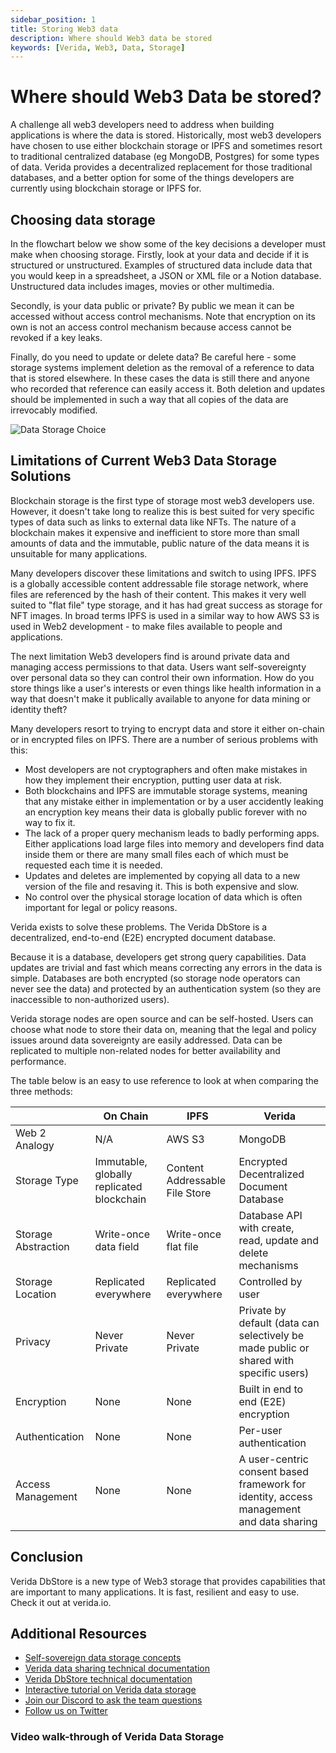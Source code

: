 ```yaml
---
sidebar_position: 1
title: Storing Web3 data
description: Where should Web3 data be stored
keywords: [Verida, Web3, Data, Storage]
---
```




# Where should Web3 Data be stored?

A challenge all web3 developers need to address when building applications is where the data is stored.
Historically, most web3 developers have chosen to use either blockchain storage or IPFS and sometimes resort to traditional centralized database (eg MongoDB, Postgres) for some types of data. Verida provides a decentralized replacement for those traditional databases, and a better option for some of the things developers are currently using blockchain storage or IPFS for. 

## Choosing data storage

In the flowchart below we show some of the key decisions a developer must make when choosing storage. 
Firstly, look at your data and decide if it is structured or unstructured. Examples of structured data include data that you would keep in a spreadsheet, a JSON or XML file or a Notion database. Unstructured data includes images, movies or other multimedia. 

Secondly, is your data public or private? By public we mean it can be accessed without access control mechanisms. Note that encryption on its own is not an access control mechanism because access cannot be revoked if a key leaks.

Finally, do you need to update or delete data? Be careful here - some storage systems implement deletion as the removal of a reference to data that is stored elsewhere. In these cases the data is still there and anyone who recorded that reference can easily access it. Both deletion and updates should be implemented in such a way that all copies of the data are irrevocably modified. 


![Data Storage Choice](/img/storage-choice-flowchart.png)


## Limitations of Current Web3 Data Storage Solutions

Blockchain storage is the first type of storage most web3 developers use. However, it doesn't take long to realize this is best suited for very specific types of data such as links to external data like NFTs. The nature of a blockchain makes it expensive and inefficient to store more than small amounts of data and the immutable, public nature of the data means it is unsuitable for many applications.

Many developers discover these limitations and switch to using IPFS. IPFS is a globally accessible content addressable file storage network, where files are referenced by the hash of their content. This makes it very well suited to "flat file" type storage, and it has had great success as storage for NFT images. In broad terms IPFS is used in a similar way to how AWS S3 is used in Web2 development - to make files available to people and applications.

The next limitation Web3 developers find is around private data and managing access permissions to that data. Users want self-sovereignty over personal data so they can control their own information. How do you store things like a user's interests or even things like health information in a way that doesn't make it publically available to anyone for data mining or identity theft?

Many developers resort to trying to encrypt data and store it either on-chain or in encrypted files on IPFS. There are a number of serious problems with this:

*  Most developers are not cryptographers and often make mistakes in how they implement their encryption, putting user data at risk.
*  Both blockchains and IPFS are immutable storage systems, meaning that any mistake either in implementation or by a user accidently leaking an encryption key means their data is globally public forever with no way to fix it.
*  The lack of a proper query mechanism leads to badly performing apps. Either applications load large files into memory and developers find data inside them or there are many small files each of which must be requested each time it is needed.
*  Updates and deletes are implemented by copying all data to a new version of the file and resaving it. This is both expensive and slow.
*  No control over the physical storage location of data which is often important for legal or policy reasons.

Verida exists to solve these problems. The Verida DbStore is a decentralized, end-to-end (E2E) encrypted document database.

Because it is a database, developers get strong query capabilities. Data updates are trivial and fast which means correcting any errors in the data is simple. Databases are both encrypted (so storage node operators can never see the data) and protected by an authentication system (so they are inaccessible to non-authorized users).

Verida storage nodes are open source and can be self-hosted. Users can choose what node to store their data on, meaning that the legal and policy issues around data sovereignty are easily addressed. Data can be replicated to multiple non-related nodes for better availability and performance. 

The table below is an easy to use reference to look at when comparing the three methods:

<table className="web3-compare-table">
<thead>
    <tr>
        <th></th>
        <th>On Chain</th>
        <th>IPFS</th>
        <th>Verida</th>
    </tr>
</thead>
<tbody>
    <tr>
        <td>Web 2 Analogy</td>
        <td>N/A</td>
        <td>AWS S3</td>
        <td>MongoDB</td>
    </tr>
    <tr>
        <td>Storage Type</td>
        <td>Immutable, globally replicated blockchain</td>
        <td>Content Addressable File Store</td>
        <td>Encrypted Decentralized Document Database</td>
    </tr>
    <tr>
        <td>Storage Abstraction</td>
        <td>Write-once data field</td>
        <td>Write-once flat file</td>
        <td>Database API with create, read, update and delete mechanisms</td>
    </tr>
    <tr>
        <td>Storage Location</td>
        <td>Replicated everywhere</td>
        <td>Replicated everywhere</td>
        <td>Controlled by user</td>
    </tr>
    <tr>
        <td>Privacy</td>
        <td>Never Private</td>
        <td>Never Private</td>
        <td>Private by default (data can selectively be made public or shared with specific users)</td>
    </tr>
    <tr>
        <td>Encryption</td>
        <td>None</td>
        <td>None</td>
        <td>Built in end to end (E2E) encryption</td>
    </tr>
    <tr>
        <td>Authentication</td>
        <td>None</td>
        <td>None</td>
        <td>Per-user authentication</td>
    </tr>
    <tr>
        <td>Access Management</td>
        <td>None</td>
        <td>None</td>
        <td>A user-centric consent based framework for identity, access management and data sharing</td>
    </tr>

</tbody>

</table>

## Conclusion

Verida DbStore is a new type of Web3 storage that provides capabilities that are important to many applications. It is fast, resilient and easy to use. Check it out at verida.io.

## Additional Resources

* [Self-sovereign data storage concepts](https://developers.verida.io/docs/concepts/data-storage)
* [Verida data sharing technical documentation](https://developers.verida.io/docs/concepts/data-sharing)
* [Verida DbStore technical documentation](https://developers.verida.io/docs/network/storage-node)
* [Interactive tutorial on Verida data storage](https://developers.verida.io/docs/tutorial/databases)
* [Join our Discord to ask the team questions](https://discord.verida.io)
* [Follow us on Twitter](https://twitter.com/Verida_io)

### Video walk-through of Verida Data Storage

<ReactPlayer  
        light="/img/data_storage_title_screen.png"
          controls={true}
          playing={false} loop={false} 
          volume={1} muted={false}
          url='https://www.youtube.com/watch?v=jmWtvvkk4WE' />

